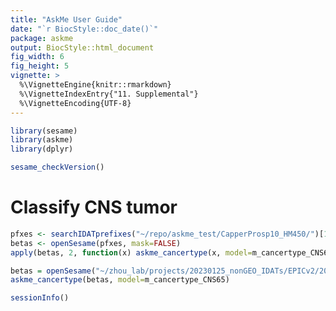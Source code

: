 ```yaml
---
title: "AskMe User Guide"
date: "`r BiocStyle::doc_date()`"
package: askme
output: BiocStyle::html_document
fig_width: 6
fig_height: 5
vignette: >
  %\VignetteEngine{knitr::rmarkdown}
  %\VignetteIndexEntry{"11. Supplemental"}
  %\VignetteEncoding{UTF-8}
---
```


```r
library(sesame)
library(askme)
library(dplyr)
```

```r
sesame_checkVersion()
```

# Classify CNS tumor

```r
pfxes <- searchIDATprefixes("~/repo/askme_test/CapperProsp10_HM450/")[1:2]
betas <- openSesame(pfxes, mask=FALSE)
apply(betas, 2, function(x) askme_cancertype(x, model=m_cancertype_CNS65))
```

```r
betas = openSesame("~/zhou_lab/projects/20230125_nonGEO_IDATs/EPICv2/207107850105_R01C01", collapseToPfx=TRUE, mask=FALSE)
askme_cancertype(betas, model=m_cancertype_CNS65)
```


```r
sessionInfo()
```

